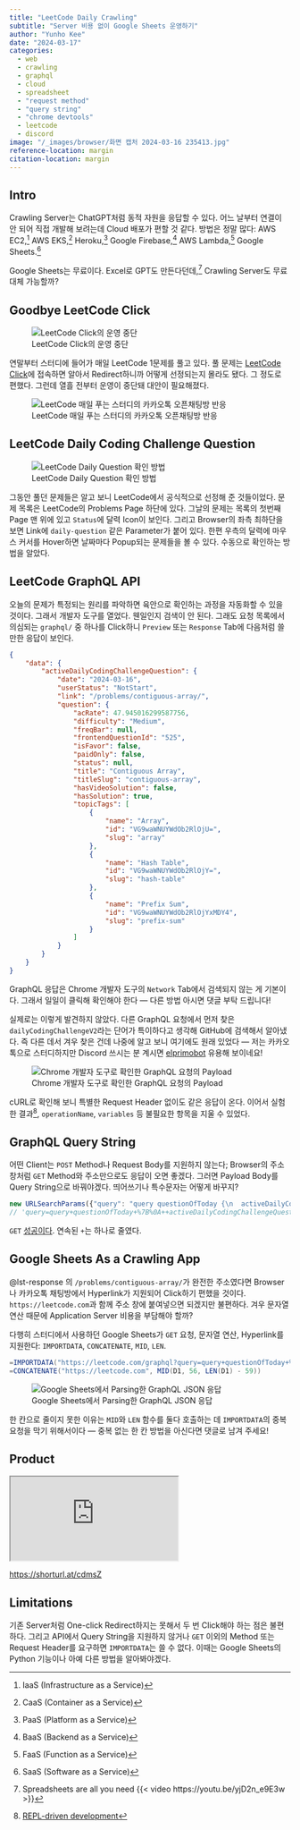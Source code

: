```yaml
---
title: "LeetCode Daily Crawling"
subtitle: "Server 비용 없이 Google Sheets 운영하기"
author: "Yunho Kee"
date: "2024-03-17"
categories:
  - web
  - crawling
  - graphql
  - cloud
  - spreadsheet
  - "request method"
  - "query string"
  - "chrome devtools"
  - leetcode
  - discord
image: "/_images/browser/화면 캡처 2024-03-16 235413.jpg"
reference-location: margin
citation-location: margin
---
```


## Intro

Crawling Server는 ChatGPT처럼 동적 자원을 응답할 수 있다. 어느 날부터 연결이 안 되어 직접 개발해 보려는데 Cloud 배포가 편할 것 같다. 방법은 정말 많다: AWS EC2,^[IaaS (Infrastructure as a Service)] AWS EKS,^[CaaS (Container as a Service)] Heroku,^[PaaS (Platform as a Service)] Google Firebase,^[BaaS (Backend as a Service)] AWS Lambda,^[FaaS (Function as a Service)] Google Sheets.^[SaaS (Software as a Service)]

Google Sheets는 무료이다. Excel로 GPT도 만든다던데,^[Spreadsheets are all you need {{< video https://youtu.be/yjD2n_e9E3w >}}] Crawling Server도 무료 대체 가능할까?

## Goodbye LeetCode Click

::: {layout="[[1], [1], [1]]"}
![LeetCode Click의 운영 중단]({{< meta image >}}){group="leetcode-daily-crawling" fig-alt="A screenshot of the discontinuation of the LeetCode click service."}

연말부터 스터디에 들어가 매일 LeetCode 1문제를 풀고 있다. 풀 문제는 [LeetCode Click](https://leetcode.click)에 접속하면 알아서 Redirect하니까 어떻게 선정되는지 몰라도 됐다. 그 정도로 편했다. 그런데 열흘 전부터 운영이 중단돼 대안이 필요해졌다.

![LeetCode 매일 푸는 스터디의 카카오톡 오픈채팅방 반응](/_images/kakaotalk/KakaoTalk_Snapshot_20240316_233937.png){group="leetcode-daily-crawling" fig-alt="A captured conversation of people frustrated by the discontinuation of the LeetCode click service."}
:::

## LeetCode Daily Coding Challenge Question

![LeetCode Daily Question 확인 방법](/_images/browser/화면 캡처 2024-03-17 003045.jpg){group="leetcode-daily-crawling" fig-alt="A screenshot displaying today's question in the problem list and the daily questions for each day on the calendar on the LeetCode website."}

그동안 풀던 문제들은 알고 보니 LeetCode에서 공식적으로 선정해 준 것들이었다. 문제 목록은 LeetCode의 Problems Page 하단에 있다. 그날의 문제는 목록의 첫번째 Page 맨 위에 있고 `Status`에 달력 Icon이 보인다. 그리고 Browser의 좌측 최하단을 보면 Link에 `daily-question` 같은 Parameter가 붙어 있다. 한편 우측의 달력에 마우스 커서를 Hover하면 날짜마다 Popup되는 문제들을 볼 수 있다. 수동으로 확인하는 방법을 알았다.

## LeetCode GraphQL API

오늘의 문제가 특정되는 원리를 파악하면 육안으로 확인하는 과정을 자동화할 수 있을 것이다. 그래서 개발자 도구를 열었다. 웬일인지 검색이 안 된다. 그래도 요청 목록에서 의심되는 `graphql/` 중 하나를 Click하니 `Preview` 또는 `Response` Tab에 다음처럼 쓸 만한 응답이 보인다.

```.json
{
    "data": {
        "activeDailyCodingChallengeQuestion": {
            "date": "2024-03-16",
            "userStatus": "NotStart",
            "link": "/problems/contiguous-array/",
            "question": {
                "acRate": 47.945016299587756,
                "difficulty": "Medium",
                "freqBar": null,
                "frontendQuestionId": "525",
                "isFavor": false,
                "paidOnly": false,
                "status": null,
                "title": "Contiguous Array",
                "titleSlug": "contiguous-array",
                "hasVideoSolution": false,
                "hasSolution": true,
                "topicTags": [
                    {
                        "name": "Array",
                        "id": "VG9waWNUYWdOb2RlOjU=",
                        "slug": "array"
                    },
                    {
                        "name": "Hash Table",
                        "id": "VG9waWNUYWdOb2RlOjY=",
                        "slug": "hash-table"
                    },
                    {
                        "name": "Prefix Sum",
                        "id": "VG9waWNUYWdOb2RlOjYxMDY4",
                        "slug": "prefix-sum"
                    }
                ]
            }
        }
    }
}
```

:::{.callout-note}
GraphQL 응답은 Chrome 개발자 도구의 `Network` Tab에서 검색되지 않는 게 기본이다. 그래서 일일이 클릭해 확인해야 한다 &mdash; 다른 방법 아시면 댓글 부탁 드립니다!
:::

실제로는 이렇게 발견하지 않았다. 다른 GraphQL 요청에서 먼저 찾은 `dailyCodingChallengeV2`라는 단어가 특이하다고 생각해 GitHub에 검색해서 알아냈다. 즉 다른 데서 겨우 찾은 건데 나중에 알고 보니 여기에도 원래 있었다 &mdash; 저는 카카오톡으로 스터디하지만 Discord 쓰시는 분 계시면 [elprimobot](https://github.com/kajahno/elprimobot/blob/857cd02d8e34fd360ad908cb00edc2e1708e7250/api/leetcode/queries.js#L22) 유용해 보이네요!

![Chrome 개발자 도구로 확인한 GraphQL 요청의 Payload](/_images/browser/화면 캡처 2024-03-17 015135.jpg){group="leetcode-daily-crawling" fig-alt="A screenshot of a GraphQL request's payload from Chrome DevTools."}

cURL로 확인해 보니 특별한 Request Header 없이도 같은 응답이 온다. 이어서 실험한 결과^[[REPL-driven development](https://www.cs.utexas.edu/ftp/garbage/cs345/schintro-v13/schintro_114.html)],  `operationName`, `variables` 등 불필요한 항목을 지울 수 있었다.

## GraphQL Query String

어떤 Client는 `POST` Method나 Request Body를 지원하지 않는다; Browser의 주소 창처럼 `GET` Method와 주소만으로도 응답이 오면 좋겠다. 그러면 Payload Body를 Query String으로 바꿔야겠다. 띄어쓰기나 특수문자는 어떻게 바꾸지?

```javascript
new URLSearchParams({"query": "query questionOfToday {\n  activeDailyCodingChallengeQuestion {\n    date\n    link\n    question {\n      acRate\n      difficulty\n      frontendQuestionId: questionFrontendId\n      title\n      titleSlug\n    }\n  }\n}"}).toString()
// 'query=query+questionOfToday+%7B%0A++activeDailyCodingChallengeQuestion+%7B%0A++++date%0A++++link%0A++++question+%7B%0A++++++acRate%0A++++++difficulty%0A++++++frontendQuestionId%3A+questionFrontendId%0A++++++title%0A++++++titleSlug%0A++++%7D%0A++%7D%0A%7D'
```

`GET` [성공이다](https://leetcode.com/graphql?query=query+questionOfToday+%7B+activeDailyCodingChallengeQuestion+%7B+link+%7D+%7D). 연속된 `+`는 하나로 줄였다.

## Google Sheets As a Crawling App

@lst-response 의 `/problems/contiguous-array/`가 완전한 주소였다면 Browser나 카카오톡 채팅방에서 Hyperlink가 지원되어 Click하기 편했을 것이다. `https://leetcode.com`과 함께 주소 창에 붙여넣으면 되겠지만 불편하다. 겨우 문자열 연산 때문에 Application Server 비용을 부담해야 할까?

다행히 스터디에서 사용하던 Google Sheets가 `GET` 요청, 문자열 연산, Hyperlink를 지원한다: `IMPORTDATA`, `CONCATENATE`, `MID`, `LEN`.

```scala
=IMPORTDATA("https://leetcode.com/graphql?query=query+questionOfToday+%7B+activeDailyCodingChallengeQuestion+%7B+link+%7D+%7D")
=CONCATENATE("https://leetcode.com", MID(D1, 56, LEN(D1) - 59))
```

![Google Sheets에서 Parsing한 GraphQL JSON 응답](/_images/browser/화면 캡처 2024-03-17 031317.jpg){group="leetcode-daily-crawling" fig-alt="A screenshot displaying a hyperlink parsed from a JSON response to a GraphQL request within Google Sheets."}

한 칸으로 줄이지 못한 이유는 `MID`와 `LEN` 함수를 둘다 호출하는 데 `IMPORTDATA`의 중복 요청을 막기 위해서이다 &mdash; 중복 없는 한 칸 방법을 아신다면 댓글로 남겨 주세요!

## Product

<iframe src="https://docs.google.com/spreadsheets/d/e/2PACX-1vQ2m9qgm3GOsed10XSQzleV8QRioetbAUpdA3SkJ-hvjpJh-gz-_ckADAGieCeifnmPXFXsR3O5ayxI/pubhtml?gid=0&amp;single=true&amp;widget=true&amp;headers=false"></iframe>

<https://shorturl.at/cdmsZ>

## Limitations

기존 Server처럼 One-click Redirect하지는 못해서 두 번 Click해야 하는 점은 불편하다. 그리고 API에서 Query String을 지원하지 않거나 `GET` 이외의 Method 또는 Request Header를 요구하면 `IMPORTDATA`는 쓸 수 없다. 이때는 Google Sheets의 Python 기능이나 아예 다른 방법을 알아봐야겠다.